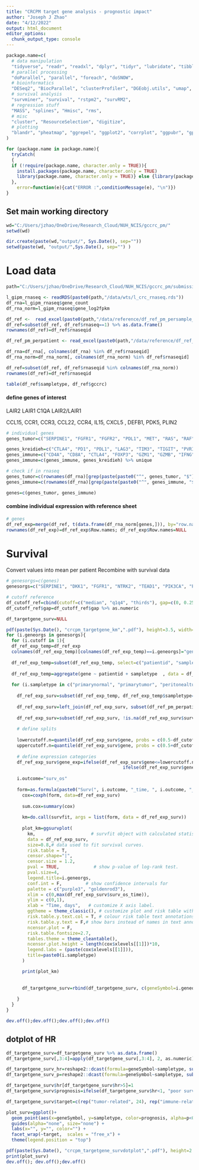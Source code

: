 ---
title: "CRCPM target gene analysis - prognostic impact"
author: "Joseph J Zhao"
date: "4/12/2022"
output: html_document
editor_options: 
  chunk_output_type: console
---

```{r setup, include=FALSE}
package.name=c(
  # data manipulation
  "tidyverse", "readr", "readxl", "dplyr", "tidyr", "lubridate", "tibble", "plyr", "devtools", "stringr", "stringi", "gtools",
  # parallel processing
  "doParallel", "parallel", "foreach", "doSNOW",
  # bioinformatics
  "DESeq2", "BiocParallel", "clusterProfiler", "DGEobj.utils", "umap", "GSVA", "singscore",
  # survival analysis
  "survminer", "survival", "rstpm2", "survRM2",
  # regression stuff
  "MASS", "splines", "Hmisc", "rms",
  # misc
  "cluster", "ResourceSelection", "digitize",
  # plotting
  "blandr", "pheatmap", "ggrepel", "ggplot2", "corrplot", "ggpubr", "gplots", "grid", "gridExtra", "EnvStats"
)

for (package.name in package.name){
  tryCatch(
  {
  if (!require(package.name, character.only = TRUE)){ 
    install.packages(package.name, character.only = TRUE) 
    library(package.name, character.only = TRUE)} else {library(package.name, character.only = TRUE)}
  }, 
    error=function(e){cat("ERROR :",conditionMessage(e), "\n")})
}

```

## Set main working directory

```{r working directory}
wd="C:/Users/jzhao/OneDrive/Research_Cloud/NUH_NCIS/gccrc_pm/"
setwd(wd)

dir.create(paste(wd,"output/", Sys.Date(), sep=""))
setwd(paste(wd, "output/",Sys.Date(), sep="") )

```

# Load data

```{r}

path="C:/Users/jzhao/OneDrive/Research_Cloud/NUH_NCIS/gccrc_pm/submissions/substudies/crcpm/submissions/ccr/r1/workings"

l_gipm_rnaseq <- readRDS(paste0(path,"/data/wts/l_crc_rnaseq.rds"))
df_rna=l_gipm_rnaseq$gene_count
df_rna_norm=l_gipm_rnaseq$gene_log2fpkm

df_ref <-  read_excel(paste0(path,"/data/reference/df_ref_pm_persample_annotated_crc.xlsx"))
df_ref=subset(df_ref, df_ref$rnaseq==1) %>% as.data.frame()
rownames(df_ref)=df_ref$rnaseqid

df_ref_pm_perpatient <- read_excel(paste0(path,"/data/reference/df_ref_pm_perpatient_crc.xlsx"))

df_rna=df_rna[, colnames(df_rna) %in% df_ref$rnaseqid]
df_rna_norm=df_rna_norm[, colnames(df_rna_norm) %in% df_ref$rnaseqid]

df_ref=subset(df_ref, df_ref$rnaseqid %in% colnames(df_rna_norm))
rownames(df_ref)=df_ref$rnaseqid

table(df_ref$sampletype, df_ref$gccrc)


```

#### define genes of interest

LAIR2 LAIR1 C1QA LAIR2/LAIR1

CCL15,  CCR1, CCR3, CCL22, CCR4, IL15, CXCL5 , DEFB1, PDK5, PLIN2


```{r}

# individual genes
genes_tumor=c("SERPINE1", "FGFR1", "FGFR2", "PDL1", "MET", "RAS", "RAF", "MEK", "BRAF", "EGFR", "MYC", "PIK3CA", "DKK1", "TROP2A", "TACSTD2", "APC", "FBXW7", "NFE2L2", "PIK3R1", "KAL1", "NOTCH1", "SMAD4", "NTRK\\d{1}", "KEAP1", "CTNNB1", "MLH1", "STK11", "TEAD\\d{1}", "HPSE", "HPSE2", "MSN")

genes_kreidieh=c("CTLA4", "PD1", "PDL1", "LAG3", "TIM3", "TIGIT", "PVRIG", "NKG2A", "KLRC1", "CD73", "ADORA2A", "CD3", "CD19", "PMEL", "BCMA", "TNFRSF17", "CD16", "CEA", "EPCAM", "CD155")
genes_immune=c("CD4A", "CD8A", "CTLA4", "FOXP3", "GZM1", "GZMB", "IFNG", "LAG3", "PDCD1", "CD274", "PRF1", "HAVCR2", "TIGIT", "ILT", "IDO\\d{1}", "PDL2")
genes_immune=c(genes_immune, genes_kreidieh) %>% unique

# check if in rnaseq
genes_tumor=c(rownames(df_rna)[grep(paste(paste0("^", genes_tumor, "$"), collapse="|"), rownames(df_rna))])
genes_immune=c(rownames(df_rna)[grep(paste(paste0("^", genes_immune, "$"), collapse="|"), rownames(df_rna))])

genes=c(genes_tumor, genes_immune)

```

#### combine individual expression with reference sheet

```{r}

# genes
df_ref_exp=merge(df_ref, t(data.frame(df_rna_norm[genes,])), by="row.names")
rownames(df_ref_exp)=df_ref_exp$Row.names; df_ref_exp$Row.names=NULL

```

# Survival
Convert values into mean per patient
Recombine with survival data


```{r}

# genesorgs=c(genes)
genesorgs=c("SERPINE1", "DKK1", "FGFR1", "NTRK2", "TEAD1", "PIK3CA", "PDCD1", "PRF1", "IFNG", "HAVCR2", "TNFRSF17", "EPCAM") # manually selected from top genes of interest

# cutoff reference
df_cutoff_ref=cbind(cutoff=c("median", "q1q4", "thirds"), gap=c(0, 0.25, 1/6)) %>% data.frame
df_cutoff_ref$gap=df_cutoff_ref$gap %>% as.numeric

df_targetgene_surv=NULL

pdf(paste(Sys.Date(), "crcpm_targetgene_km",".pdf"), height=3.5, width=4)
for (i.geneorgs in genesorgs){
  for (i.cutoff in 1){
  df_ref_exp_temp=df_ref_exp
  colnames(df_ref_exp_temp)[colnames(df_ref_exp_temp)==i.geneorgs]="gene"
    
  df_ref_exp_temp=subset(df_ref_exp_temp, select=c("patientid", "sampletype", "gene"))
  
  df_ref_exp_temp=aggregate(gene ~ patientid + sampletype  , data = df_ref_exp_temp, mean)
  
  for (i.sampletype in c("primarynormal", "primarytumor", "peritonealtumor", "peritonealnormal")){
    
    df_ref_exp_surv=subset(df_ref_exp_temp, df_ref_exp_temp$sampletype==i.sampletype)
    
    df_ref_exp_surv=left_join(df_ref_exp_surv, subset(df_ref_pm_perpatient, select=c("patientid", "surv_os_status", "surv_os_time")), by="patientid")
    
    df_ref_exp_surv=subset(df_ref_exp_surv, !is.na(df_ref_exp_surv$surv_os_status))
    
    # define splits
    
    lowercutoff.n=quantile(df_ref_exp_surv$gene, probs = c(0.5-df_cutoff_ref$gap[i.cutoff]))[[1]]
    uppercutoff.n=quantile(df_ref_exp_surv$gene, probs = c(0.5+df_cutoff_ref$gap[i.cutoff]))[[1]]
    
    # define expression categories
    df_ref_exp_surv$gene_exp=ifelse(df_ref_exp_surv$gene<=lowercutoff.n, "low",
                                            ifelse(df_ref_exp_surv$gene>=uppercutoff.n, "high", "mid"))
    
    i.outcome="surv_os"
    
    form=as.formula(paste0("Surv(", i.outcome, "_time, ", i.outcome, "_status) ~ gene_exp"))
      cox=coxph(form, data=df_ref_exp_surv)
      
      sum.cox=summary(cox)
      
      km=do.call(survfit, args = list(form, data = df_ref_exp_surv))
      
      plot_km=ggsurvplot(
        km,                     # survfit object with calculated statistics.
        data = df_ref_exp_surv,  
        size=0.8,# data used to fit survival curves.
        risk.table = T,    
        censor.shape="|",
        censor.size = 1.2,
        pval = TRUE,             # show p-value of log-rank test.
        pval.size=4,
        legend.title=i.geneorgs,
        conf.int = F,         # show confidence intervals for 
        palette = c("purple3", "goldenrod3"),
        xlim = c(0,max(df_ref_exp_surv$surv_os_time)),
        ylim = c(0,1),
        xlab = "Time, days",   # customize X axis label.
        ggtheme = theme_classic(), # customize plot and risk table with a theme.
        risk.table.y.text.col = T, # colour risk table text annotations.
        risk.table.y.text = F,# show bars instead of names in text annotations
        ncensor.plot = F,     
        risk.table.fontsize=2.7,
        tables.theme = theme_cleantable(),
        ncensor.plot.height = length(cox$xlevels[[1]])*10,
        legend.labs = (paste(cox$xlevels[[1]])),
        title=paste0(i.sampletype)
      )

      print(plot_km)
      
      
      df_targetgene_surv=rbind(df_targetgene_surv, c(geneSymbol=i.geneorgs, sampletype=i.sampletype, hr=sum.cox$coefficients[[2]], p=sum.cox$sctest[[3]]))
       
    }
  }
}

dev.off();dev.off();dev.off();dev.off()

```

## dotplot of HR

```{r}

df_targetgene_surv=df_targetgene_surv %>% as.data.frame()
df_targetgene_surv[,3:4]=apply(df_targetgene_surv[,3:4], 2, as.numeric)

df_targetgene_surv_hr=reshape2::dcast(formula=geneSymbol~sampletype, subset(df_targetgene_surv, select=c("geneSymbol", "sampletype", "hr")), value.var = "hr")
df_targetgene_surv_p=reshape2::dcast(formula=geneSymbol~sampletype, subset(df_targetgene_surv, select=c("geneSymbol", "sampletype", "p")), value.var = "p")

df_targetgene_surv$hr[df_targetgene_surv$hr>5]=1
df_targetgene_surv$prognosis=ifelse(df_targetgene_surv$hr<1, "poor survival with high expression", "poor survival with low expression")

df_targetgene_surv$target=c(rep("tumor-related", 24), rep("immune-related", 24))

plot_surv=ggplot()+
  geom_point(aes(x=geneSymbol, y=sampletype, color=prognosis, alpha=p<0.05, size=abs(log(hr))), data=subset(df_targetgene_surv, df_targetgene_surv$sampletype %in% c("primarytumor", "peritonealtumor"))) +
  guides(alpha="none", size="none") +
  labs(x="", y="", color="") +
  facet_wrap(~target,  scales = "free_x") +
  theme(legend.position = "top")

pdf(paste(Sys.Date(), "crcpm_targetgene_survdotplot",".pdf"), height=2.6, width=8)
print(plot_surv)
dev.off(); dev.off();dev.off()

```


